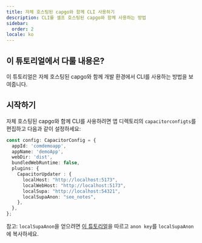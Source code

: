 ```yaml
---
title: 자체 호스팅된 capgo와 함께 CLI 사용하기
description: CLI를 셀프 호스팅된 capgo와 함께 사용하는 방법
sidebar:
  order: 2
locale: ko
---
```


## 이 튜토리얼에서 다룰 내용은?

이 튜토리얼은 자체 호스팅된 capgo와 함께 개발 환경에서 CLI를 사용하는 방법을 보여줍니다.

## 시작하기

자체 호스팅된 capgo와 함께 CLI를 사용하려면 앱 디렉토리의 `capacitorconfigts`를 편집하고 다음과 같이 설정하세요:

```ts
const config: CapacitorConfig = {
  appId: 'comdemoapp',
  appName: 'demoApp',
  webDir: 'dist',
  bundledWebRuntime: false,
  plugins: {
    CapacitorUpdater : {
      localHost: "http://localhost:5173",
      localWebHost: "http://localhost:5173",
      localSupa: "http://localhost:54321",
      localSupaAnon: "see_notes",
    },
  },
};
```

참고: `localSupaAnon`을 얻으려면 [이 튜토리얼](/docs/self-hosted/local-dev/getting-started/)을 따르고 `anon key`를 `localSupaAnon`에 복사하세요.